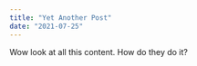 ---
title: "Yet Another Post"
date: "2021-07-25"
---
Wow look at all this content. How do they do it?